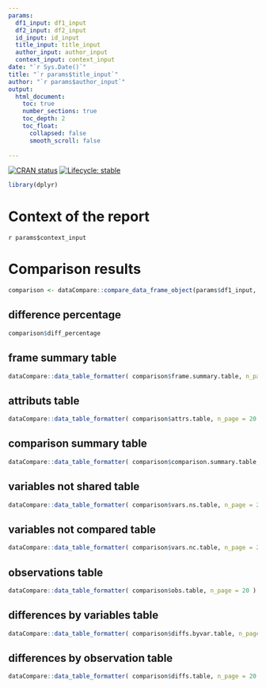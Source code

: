 ---
params:
  df1_input: df1_input
  df2_input: df2_input
  id_input: id_input
  title_input: title_input
  author_input: author_input
  context_input: context_input
date: "`r Sys.Date()`"
title: "`r params$title_input`"
author: "`r params$author_input`"
output: 
  html_document:
    toc: true
    number_sections: true
    toc_depth: 2
    toc_float:
      collapsed: false
      smooth_scroll: false
  
---

<!-- badges: start -->
[![CRAN status](https://www.r-pkg.org/badges/version/dataCompare)](https://CRAN.R-project.org/package=dataCompare)
[![Lifecycle: stable](https://img.shields.io/badge/lifecycle-stable-brightgreen.svg)](https://lifecycle.r-lib.org/articles/stages.html#stable)
<!-- badges: end -->


```{r setup, echo=FALSE, warning=FALSE, message=FALSE}
library(dplyr)
```


# Context of the report

`r params$context_input`


# Comparison results {.tabset}
  
```{r echo=FALSE, message=FALSE, warning=FALSE}
comparison <- dataCompare::compare_data_frame_object(params$df1_input, params$df2_input, params$id_input)
```
  
  
## difference percentage

```{r echo=FALSE}
comparison$diff_percentage
```

## frame summary table

```{r echo=FALSE}
dataCompare::data_table_formatter( comparison$frame.summary.table, n_page = 20 )
```


## attributs table

```{r echo=FALSE}
dataCompare::data_table_formatter( comparison$attrs.table, n_page = 20 )
```


## comparison summary table

```{r echo=FALSE}
dataCompare::data_table_formatter( comparison$comparison.summary.table, n_page = 20 )
```


## variables not shared table

```{r echo=FALSE}
dataCompare::data_table_formatter( comparison$vars.ns.table, n_page = 20 )
```

## variables not compared table

```{r echo=FALSE}
dataCompare::data_table_formatter( comparison$vars.nc.table, n_page = 20 )
```

## observations table

```{r echo=FALSE}
dataCompare::data_table_formatter( comparison$obs.table, n_page = 20 )
```

## differences by variables table

```{r echo=FALSE}
dataCompare::data_table_formatter( comparison$diffs.byvar.table, n_page = 20 )
```

## differences by observation table

```{r echo=FALSE}
dataCompare::data_table_formatter( comparison$diffs.table, n_page = 20 )
```


